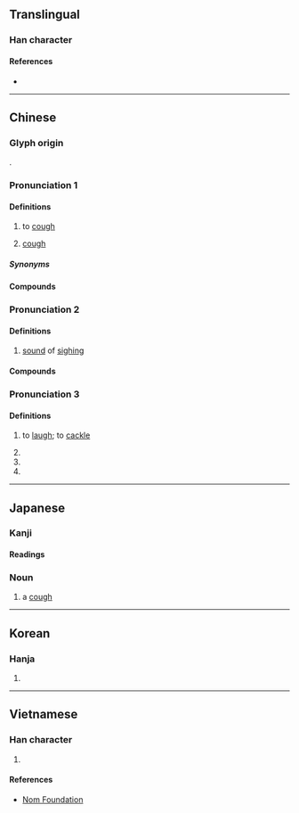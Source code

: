 {{character info}}
==Translingual==

===Han character===
{{Han char|rn=30|rad=口|as=06|sn=9|four=60082|canj=RYVO|ids=⿰口亥}}

====References====
* {{Han ref|kx=0187.100|dkj=03555|dj=0406.120|hdz=10622.040|uh=54B3|ud=21683|bh=AB79|bd=43897}}

----

==Chinese==

===Glyph origin===
{{Han etym}}
{{Han compound|口|亥|ls=psc|c1=s|c2=p}}.

===Pronunciation 1===
{{zh-forms|alt=欬}}
{{zh-pron
|m=ké,kài,2nb=obsolete
|ma=Zh-hai.ogg
|c=kat1,koi3
|c_note=koi3 - rare variant
|h=pfs=khiet
|md=
|mn=ml:kai/ka/twv:kha
|mn_note=kai - literary; ka - vernacular
|mn-t=hai6/ga1
|mn-t_note=hai6 - literary; ga1 - vernacular
|w=
|oc=1,n
|cat=v,n
}}

====Definitions====
{{zh-hanzi}}

# to [[cough]]
#: {{zh-x|咳 到 好 辛苦|painfully '''cough'''|C}}
#: {{zh-x|咳 出 一 口 血{xiě} 來|to '''cough''' up a mouthful of blood}}
# [[cough]]

=====Synonyms=====
{{zh-dial|咳嗽}}

====Compounds====
{{zh-der|咳嗆|咳水|咳嗽|咳嗽糖漿|咳痰|咳藥水|乾咳|止咳|北京咳|喘咳|止咳水|止咳糖漿|氣咳|百日咳|鎮咳|嗆咳|咳唾|咳唾成珠|珠璣咳唾}}

===Pronunciation 2===
{{zh-forms}}
{{zh-pron
|m=hāi
|c=haai1,hei1
|md=
|mn=ml:hai
|w=
|cat=n
}}

====Definitions====
{{zh-hanzi}}

# [[sound]] of [[sigh]]ing

====Compounds====
{{zh-der|咳聲歎氣|咳聲打氣|咳聲嘆息|咳歌打戰}}

===Pronunciation 3===
{{zh-forms}}
{{zh-pron
|m=hái
|c=hoi4
|mc=y
|oc=n,2
|cat=v,n
}}

====Definitions====
{{zh-hanzi}}

# {{lb|zh|of infant}} to [[laugh]]; to [[cackle]]
# {{zh-alt-form|孩|[[child]]; [[infant]]}}
# {{n-g|[[interjection]] for [[sigh]]ing or [[order]]}}
# {{zh-alt-form|閡|to be [[cut off]] from}}

{{zh-cat|Intermediate}}

----

==Japanese==

===Kanji===
{{ja-kanji|grade=uc|rs=口06}}

====Readings====
{{ja-readings
|goon=がい, け, げ
|kanon=かい
|kanyoon=がい
|kun=せ-く, せき-, しわぶ-く, しわぶき-
}}

===Noun===
{{ja-noun|せき}}

# a [[cough]]
#: {{ja-usex|咳が出る|せき が でる|I have a cough.}}

----

==Korean==

===Hanja===
{{ko-hanja|hangeul=해}}

# {{rfdef|ko|sort=口06}}

----

==Vietnamese==

===Han character===
{{vi-readings|rs=口06|reading=cay, hãy, hỡi, khái, gay, gây}}

# {{rfdef|vi|sort=口06}}

====References====
* [http://nomfoundation.org/common/nom_details.php?codepoint=54B3 Nom Foundation]